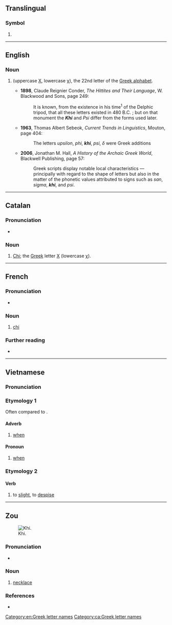 {{also|khí|khỉ|khì}}
==Translingual==

===Symbol===
{{mul-symbol}}

# {{ISO 639|2&5||Khoisan languages}}

----

==English==

===Noun===
{{en-noun}}

# {{alternative spelling of|en|chi}} (uppercase [[Χ]], lowercase [[χ]]), the 22nd letter of the [[Greek alphabet]].
#* '''1898''', Claude Reignier Conder, ''The Hittites and Their Language'', W. Blackwood and Sons, page 249:
#*: It is known, from the existence in his time<sup>1</sup> of the Delphic tripod, that all these letters existed in 480 B.C. ; but on that monument the '''''Khi''''' and ''Psi'' differ from the forms used later.
#* '''1963''', Thomas Albert Sebeok, ''Current Trends in Linguistics'', Mouton, page 404:
#*: The letters ''upsilon'', ''phi'', '''''khi''''', ''psi'', ''δ'' were Greek additions
#* '''2006''', Jonathan M. Hall, ''A History of the Archaic Greek World'', Blackwell Publishing, page 57:
#*: Greek scripts display notable local characteristics — principally with regard to the shape of letters but also in the matter of the phonetic values attributed to signs such as ''san'', ''sigma'', '''''khi''''', and ''psi''.

[[Category:en:Greek letter names]]

----

==Catalan==

===Pronunciation===
* {{ca-IPA}}

===Noun===
{{ca-noun|f}}

# [[chi|Chi]]; the [[Appendix:Greek script|Greek]] letter [[Χ]] (lowercase [[χ]]).

[[Category:ca:Greek letter names]]

----

==French==

===Pronunciation===
* {{fr-IPA}}

===Noun===
{{fr-noun|m|#|+}}

# [[chi]] {{gloss|Greek letter}}

===Further reading===
* {{R:TLFi}}

{{C|fr|Greek letter names}}

----

==Vietnamese==

===Pronunciation===
{{vi-pron}}

===Etymology 1===
Often compared to {{cog|zh|-}} {{ltc-l|期|id=1}}.

====Adverb====
{{head|vi|adverb}}

# [[when]]

====Pronoun====
{{head|vi|pronoun}}

# [[when]]
#: {{syn|vi|lúc}}

===Etymology 2===

====Verb====
{{vi-verb}}

# to [[slight]], to [[despise]]

{{attention|vi}}

----

==Zou==
[[Image:Captured Pearls Necklace.jpg|thumb|Khi.]]

===Pronunciation===
* {{IPA|zom|/kʰi˧˩/}}

===Noun===
{{head|zom|noun|head=khì}}

# [[necklace]]

===References===
* {{R:zom:Singh:2013|page=40}}

{{C|zom|Jewelry}}